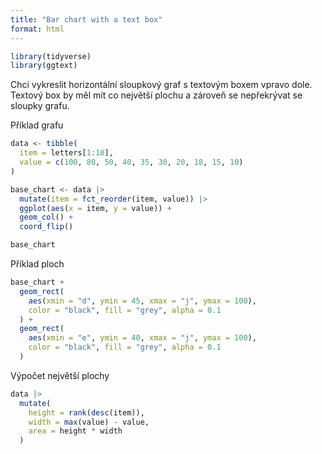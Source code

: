```yaml
---
title: "Bar chart with a text box"
format: html
---
```


```r
library(tidyverse)
library(ggtext)
```

Chci vykreslit horizontální sloupkový graf s textovým boxem vpravo dole. Textový box by měl mít co největší plochu a zároveň se nepřekrývat se sloupky grafu.

Příklad grafu

```r
data <- tibble(
  item = letters[1:10],
  value = c(100, 80, 50, 40, 35, 30, 20, 18, 15, 10)
)

base_chart <- data |> 
  mutate(item = fct_reorder(item, value)) |> 
  ggplot(aes(x = item, y = value)) +
  geom_col() +
  coord_flip()

base_chart
```

Příklad ploch

```r
base_chart +
  geom_rect(
    aes(xmin = "d", ymin = 45, xmax = "j", ymax = 100), 
    color = "black", fill = "grey", alpha = 0.1
  ) +
  geom_rect(
    aes(xmin = "e", ymin = 40, xmax = "j", ymax = 100), 
    color = "black", fill = "grey", alpha = 0.1
  )
```

Výpočet největší plochy

```r
data |> 
  mutate(
    height = rank(desc(item)),
    width = max(value) - value,
    area = height * width
  )
```
